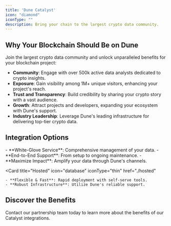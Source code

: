 ```yaml
---
title: 'Dune Catalyst'
icon: "diamond"
iconType: ""
description: Bring your chain to the largest crypto data community.
---
```


## Why Your Blockchain Should Be on Dune

Join the largest crypto data community and unlock unparalleled benefits for your blockchain project:

- **Community**: Engage with over 500k active data analysts dedicated to crypto insights.
- **Exposure**: Gain visibility among 1M+ unique visitors, enhancing your project's reach.
- **Trust and Transparency**: Build credibility by sharing your crypto story with a vast audience.
- **Growth**: Attract projects and developers, expanding your ecosystem with Dune's support.
- **Industry Leadership**: Leverage Dune's leading infrastructure for delivering top-tier crypto data.





## Integration Options

<CardGroup cols={2}>
  <Card
    title="Fully Managed"
    icon="database"
    iconType="sharp-regular"
    href="./fully-managed"
  >
    - **White-Glove Service**: Comprehensive management of your data.
    - **End-to-End Support**: From setup to ongoing maintenance.
    - **Maximize Impact**: Amplify your data through Dune's channels.
  </Card>
  
  <Card
    title="Hosted"
    icon="database"
    iconType="thin"
    href="./hosted"
  >
    - **Flexible & Fast**: Rapid deployment with self-serve tools.
    - **Robust Infrastructure**: Utilize Dune's reliable support.
  </Card>
</CardGroup>


## Discover the Benefits

<CardGroup cols={1}>
  <Card
    title="Reach out to us"
    icon="phone"
    href="https://dune.com/enterprise"
  >
    Contact our partnership team today to learn more about the benefits of our Catalyst integrations.
  </Card>
</CardGroup>